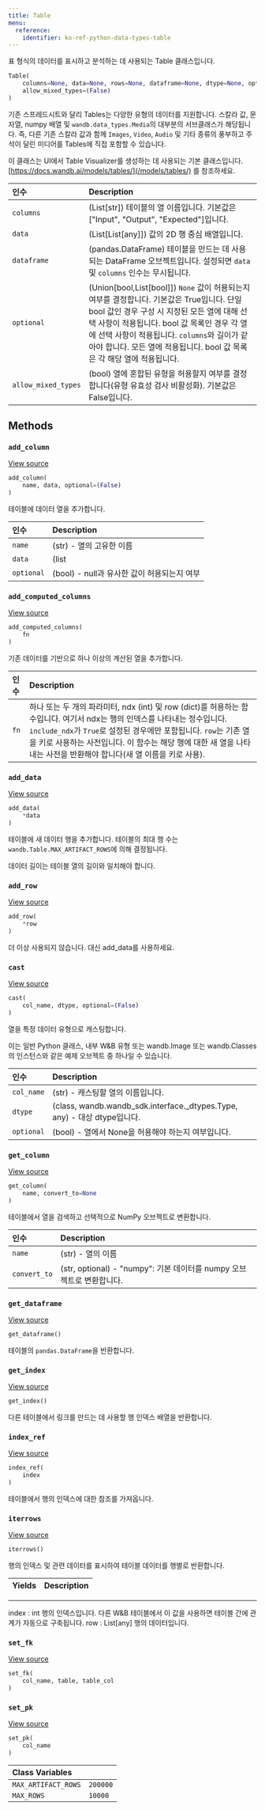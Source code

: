 ```yaml
---
title: Table
menu:
  reference:
    identifier: ko-ref-python-data-types-table
---
```


<Card title="View the source code" href="https://www.github.com/wandb/wandb/tree/637bddf198525810add5804059001b1b319d6ad1/wandb/sdk/data_types/table.py#L183-L909" icon="github"/>

표 형식의 데이터를 표시하고 분석하는 데 사용되는 Table 클래스입니다.

```python
Table(
    columns=None, data=None, rows=None, dataframe=None, dtype=None, optional=(True),
    allow_mixed_types=(False)
)
```

기존 스프레드시트와 달리 Tables는 다양한 유형의 데이터를 지원합니다. 스칼라 값, 문자열, numpy 배열 및 `wandb.data_types.Media`의 대부분의 서브클래스가 해당됩니다.
즉, 다른 기존 스칼라 값과 함께 `Images`, `Video`, `Audio` 및 기타 종류의 풍부하고 주석이 달린 미디어를 Tables에 직접 포함할 수 있습니다.

이 클래스는 UI에서 Table Visualizer를 생성하는 데 사용되는 기본 클래스입니다. [https://docs.wandb.ai/models/tables/](/models/tables/) 를 참조하세요.

| 인수 | Description |
| :--- | :--- |
|  `columns` |  (List[str]) 테이블의 열 이름입니다. 기본값은 ["Input", "Output", "Expected"]입니다. |
|  `data` |  (List[List[any]]) 값의 2D 행 중심 배열입니다. |
|  `dataframe` |  (pandas.DataFrame) 테이블을 만드는 데 사용되는 DataFrame 오브젝트입니다. 설정되면 `data` 및 `columns` 인수는 무시됩니다. |
|  `optional` |  (Union[bool,List[bool]]) `None` 값이 허용되는지 여부를 결정합니다. 기본값은 True입니다. 단일 bool 값인 경우 구성 시 지정된 모든 열에 대해 선택 사항이 적용됩니다. bool 값 목록인 경우 각 열에 선택 사항이 적용됩니다. `columns`와 길이가 같아야 합니다. 모든 열에 적용됩니다. bool 값 목록은 각 해당 열에 적용됩니다. |
|  `allow_mixed_types` |  (bool) 열에 혼합된 유형을 허용할지 여부를 결정합니다(유형 유효성 검사 비활성화). 기본값은 False입니다. |

## Methods

### `add_column`

[View source](https://www.github.com/wandb/wandb/tree/637bddf198525810add5804059001b1b319d6ad1/wandb/sdk/data_types/table.py#L797-L836)

```python
add_column(
    name, data, optional=(False)
)
```

테이블에 데이터 열을 추가합니다.

| 인수 | Description |
| :--- | :--- |
|  `name` |  (str) - 열의 고유한 이름 |
|  `data` |  (list | np.array) - 동종 데이터 열 |
|  `optional` |  (bool) - null과 유사한 값이 허용되는지 여부 |

### `add_computed_columns`

[View source](https://www.github.com/wandb/wandb/tree/637bddf198525810add5804059001b1b319d6ad1/wandb/sdk/data_types/table.py#L887-L909)

```python
add_computed_columns(
    fn
)
```

기존 데이터를 기반으로 하나 이상의 계산된 열을 추가합니다.

| 인수 | Description |
| :--- | :--- |
|  `fn` |  하나 또는 두 개의 파라미터, ndx (int) 및 row (dict)를 허용하는 함수입니다. 여기서 ndx는 행의 인덱스를 나타내는 정수입니다. `include_ndx`가 `True`로 설정된 경우에만 포함됩니다. `row`는 기존 열을 키로 사용하는 사전입니다. 이 함수는 해당 행에 대한 새 열을 나타내는 사전을 반환해야 합니다(새 열 이름을 키로 사용). |

### `add_data`

[View source](https://www.github.com/wandb/wandb/tree/637bddf198525810add5804059001b1b319d6ad1/wandb/sdk/data_types/table.py#L423-L456)

```python
add_data(
    *data
)
```

테이블에 새 데이터 행을 추가합니다. 테이블의 최대 행 수는 `wandb.Table.MAX_ARTIFACT_ROWS`에 의해 결정됩니다.

데이터 길이는 테이블 열의 길이와 일치해야 합니다.

### `add_row`

[View source](https://www.github.com/wandb/wandb/tree/637bddf198525810add5804059001b1b319d6ad1/wandb/sdk/data_types/table.py#L418-L421)

```python
add_row(
    *row
)
```

더 이상 사용되지 않습니다. 대신 add_data를 사용하세요.

### `cast`

[View source](https://www.github.com/wandb/wandb/tree/637bddf198525810add5804059001b1b319d6ad1/wandb/sdk/data_types/table.py#L315-L371)

```python
cast(
    col_name, dtype, optional=(False)
)
```

열을 특정 데이터 유형으로 캐스팅합니다.

이는 일반 Python 클래스, 내부 W&B 유형 또는
wandb.Image 또는 wandb.Classes의 인스턴스와 같은 예제 오브젝트 중 하나일 수 있습니다.

| 인수 | Description |
| :--- | :--- |
|  `col_name` |  (str) - 캐스팅할 열의 이름입니다. |
|  `dtype` |  (class, wandb.wandb_sdk.interface._dtypes.Type, any) - 대상 dtype입니다. |
|  `optional` |  (bool) - 열에서 None을 허용해야 하는지 여부입니다. |

### `get_column`

[View source](https://www.github.com/wandb/wandb/tree/637bddf198525810add5804059001b1b319d6ad1/wandb/sdk/data_types/table.py#L838-L861)

```python
get_column(
    name, convert_to=None
)
```

테이블에서 열을 검색하고 선택적으로 NumPy 오브젝트로 변환합니다.

| 인수 | Description |
| :--- | :--- |
|  `name` |  (str) - 열의 이름 |
|  `convert_to` |  (str, optional) - "numpy": 기본 데이터를 numpy 오브젝트로 변환합니다. |

### `get_dataframe`

[View source](https://www.github.com/wandb/wandb/tree/637bddf198525810add5804059001b1b319d6ad1/wandb/sdk/data_types/table.py#L872-L878)

```python
get_dataframe()
```

테이블의 `pandas.DataFrame`을 반환합니다.

### `get_index`

[View source](https://www.github.com/wandb/wandb/tree/637bddf198525810add5804059001b1b319d6ad1/wandb/sdk/data_types/table.py#L863-L870)

```python
get_index()
```

다른 테이블에서 링크를 만드는 데 사용할 행 인덱스 배열을 반환합니다.

### `index_ref`

[View source](https://www.github.com/wandb/wandb/tree/637bddf198525810add5804059001b1b319d6ad1/wandb/sdk/data_types/table.py#L880-L885)

```python
index_ref(
    index
)
```

테이블에서 행의 인덱스에 대한 참조를 가져옵니다.

### `iterrows`

[View source](https://www.github.com/wandb/wandb/tree/637bddf198525810add5804059001b1b319d6ad1/wandb/sdk/data_types/table.py#L674-L688)

```python
iterrows()
```

행의 인덱스 및 관련 데이터를 표시하여 테이블 데이터를 행별로 반환합니다.

| Yields | Description |
| :--- | :--- |

***

index : int
행의 인덱스입니다. 다른 W&B 테이블에서 이 값을 사용하면
테이블 간에 관계가 자동으로 구축됩니다.
row : List[any]
행의 데이터입니다.

### `set_fk`

[View source](https://www.github.com/wandb/wandb/tree/637bddf198525810add5804059001b1b319d6ad1/wandb/sdk/data_types/table.py#L695-L699)

```python
set_fk(
    col_name, table, table_col
)
```

### `set_pk`

[View source](https://www.github.com/wandb/wandb/tree/637bddf198525810add5804059001b1b319d6ad1/wandb/sdk/data_types/table.py#L690-L693)

```python
set_pk(
    col_name
)
```

| Class Variables |  |
| :--- | :--- |
|  `MAX_ARTIFACT_ROWS`<a id="MAX_ARTIFACT_ROWS"></a> |  `200000` |
|  `MAX_ROWS`<a id="MAX_ROWS"></a> |  `10000` |
